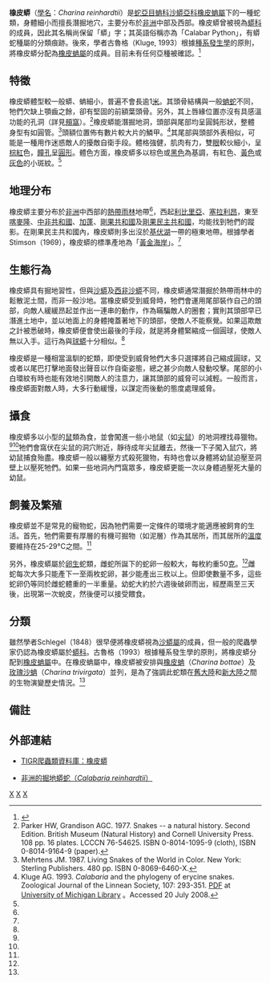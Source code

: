 {{Speciesbox 
| taxon = Charina reinhardtii 
| image = Calabar Serpent.jpg
| authority = (Schlegel, 1848)
| synonyms = * ''Eryx Reinhardtii'' - Schlegel, 1848
* ''Calabaria fusca'' - Gray, 1858
* ''Rhoptrura Reinhardtii'' - Peters, 1861
* ''Roptrura Petiti'' - Sauvage, 1884
* ''Calabaria reinhardti'' - Boulenger, 1893
* ''Calabaria reinhardtii'' - Stimson, 1969
* [''Charina''] ''reinhardtii'' - Kluge, 1993<ref name="McD99">McDiarmid RW, Campbell JA, Touré T. 1999. Snake Species of the World: A Taxonomic and Geographic Reference, vol. 1. Herpetologists' League. 511 pp. ISBN 1-893777-00-6 (series). ISBN 1-893777-01-4 (volume).</ref>}}

'''橡皮蟒'''（[[學名|學名]]：''Charina reinhardtii''）是[[蛇亞目|蛇亞目]][[蚺科|蚺科]][[沙蟒亞科|沙蟒亞科]][[橡皮蚺屬|橡皮蚺屬]]下的一種蛇類，身體細小而擅長潛掘地穴，主要分布於[[非洲|非洲]]中部及西部。橡皮蟒曾被視為[[蟒科|蟒科]]的成員，因此其名稱尚保留「蟒」字；其英語俗稱亦為「Calabar Python」，有蟒蛇種屬的分類痕跡。後來，學者古魯格（Kluge, 1993）根據[[種系發生學|種系發生學]]的原則，將橡皮蟒分配為[[橡皮蚺屬|橡皮蚺屬]]的成員。目前未有任何亞種被確認。<ref name="ITIS">{{ITIS|ID=634804|taxon=''Charina reinhardtii''|year=2008|date=20 July}}</ref>

==特徵==
橡皮蟒體型較一般蟒、蚺細小，普遍不會長逾1[[米_(單位)|米]]。其頭骨結構與一般[[蚺蛇|蚺蛇]]不同，牠們欠缺上顎齒之餘，卻有堅固的前額葉頭骨。另外，其上唇緣位置亦沒有具感溫功能的孔洞（詳見[[頰窩|頰窩]]）。<ref name="P&G77">Parker HW, Grandison AGC. 1977. Snakes -- a natural history. Second Edition. British Museum (Natural History) and Cornell University Press. 108 pp. 16 plates. LCCCN 76-54625. ISBN 0-8014-1095-9 (cloth), ISBN 0-8014-9164-9 (paper).</ref>橡皮蟒能潛掘地洞，頭部與尾部均呈圓鈍形狀，整體身型有如圓管。<ref name="Meh87">Mehrtens JM. 1987. Living Snakes of the World in Color. New York: Sterling Publishers. 480 pp. ISBN 0-8069-6460-X.</ref>頭額位置佈有數片較大片的鱗甲。<ref name="Klu93">Kluge AG. 1993. ''Calabaria'' and the phylogeny of erycine snakes. Zoological Journal of the Linnean Society, 107: 293-351. [http://deepblue.lib.umich.edu/bitstream/2027.42/30878/1/0000542.pdf PDF] {{Wayback|url=http://deepblue.lib.umich.edu/bitstream/2027.42/30878/1/0000542.pdf |date=20080826044449 }} at [http://deepblue.lib.umich.edu/ University of Michigan Library] {{webarchive|url=https://web.archive.org/web/20080826044449/http://deepblue.lib.umich.edu/ |date=2008-08-26 }}。Accessed 20 July 2008.</ref>其尾部與頭部外表相似，可能是一種用作迷惑敵人的擾敵自衛手段。體格強健，肌肉有力，雙[[眼|眼]]較伙細小，呈[[棕色|棕]][[紅色|紅]]色，[[瞳孔|瞳孔]]呈[[圓形|圓形]]。體色方面，橡皮蟒多以棕色或[[黑色|黑色]]為基調，有紅色、[[黃色|黃色]]或[[灰色|灰色]]的小斑紋。<ref name="Meh87"/>

==地理分布==
橡皮蟒主要分布於[[非洲|非洲]]中西部的[[熱帶雨林|熱帶雨林]]地帶<ref name="Meh87"/>，西起[[利比里亞|利比里亞]]、[[塞拉利昂|塞拉利昂]]，東至[[喀麥隆|喀麥隆]]、[[中非共和國|中非共和國]]、[[加蓬|加蓬]]、[[剛果共和國|剛果共和國]]及[[剛果民主共和國|剛果民主共和國]]，均能找到牠們的蹤影。在剛果民主共和國內，橡皮蟒則多出沒於[[基伏湖|基伏湖]]一帶的極東地帶。根據學者Stimson（1969），橡皮蟒的標準產地為「[[黃金海岸_(非洲)|黃金海岸]]」。<ref name="McD99"/>

==生態行為==
橡皮蟒具有掘地習性，但與[[沙蟒屬|沙蟒]]及[[西非沙蟒屬|西非沙蟒]]不同，橡皮蟒通常潛掘於熱帶雨林中的鬆散泥土間，而非一般沙地。當橡皮蟒受到威脅時，牠們會運用尾部裝作自己的頭部，向敵人緩緩昂起並作出一連串的動作，作為瞞騙敵人的圈套；實則其頭部早已潛進土地中，並以地面上的身體掩蓋著地下的頭部，使敵人不能察覺。如果這欺敵之計被悉破時，橡皮蟒便會使出最後的手段，就是將身體緊縮成一個圓球，使敵人無以入手。這行為與[[球蟒|球蟒]]十分相似。<ref name="Meh87"/>

橡皮蟒是一種相當溫馴的蛇類，即使受到威脅牠們大多只選擇將自己縮成圓球，又或者以尾巴打擊地面發出聲音以作自衛姿態，總之甚少向敵人發動咬擊。尾部的小白環紋有時也能有效地引開敵人的注意力，讓其頭部的威脅可以減輕。一般而言，橡皮蟒面對敵人時，大多行動緩慢，以謀定而後動的態度處理威脅。

==攝食==
橡皮蟒多以小型的[[鼠|鼠]]類為食，並會闖進一些小地鼠（如[[尖鼠科|尖鼠]]）的地洞裡找尋獵物。<ref name="P&G77"/><ref name="Meh87"/>牠們會窩伏在尖鼠的洞穴附近，靜待成年尖鼠離去，然後一下子闖入鼠穴，將幼鼠捕食殆盡。橡皮蟒一般以纏壓方式殺死獵物，有時也會以身體將幼鼠迫壓至洞壁上以壓死牠們。如果一些地洞內門窩眾多，橡皮蟒更能一次以身體過壓死大量的幼鼠。

==飼養及繁殖==
橡皮蟒並不是常見的寵物蛇，因為牠們需要一定條件的環境才能適應被飼育的生活。首先，牠們需要有厚層的有機可掘物（如泥層）作為其居所，而其居所的[[溫度|溫度]]要維持在25-29°C之間。<ref name="Meh87"/>

另外，橡皮蟒屬於[[卵生|卵生]]蛇類，雌蛇所誕下的蛇卵一般較大，每枚約重50[[克|克]]。<ref name="Meh87"/>雌蛇每次大多只能產下一至兩枚蛇卵，甚少能產出三枚以上。但即使數量不多，這些蛇卵仍等同於雌蛇體重的一半重量。幼蛇大約於六週後破卵而出，經歷兩至三天後，出現第一次蛻皮，然後便可以接受餵食。

==分類==
雖然學者Schlegel（1848）很早便將橡皮蟒視為[[沙蟒屬|沙蟒屬]]的成員，但一般的爬蟲學家仍認為橡皮蟒屬於[[蟒科|蟒科]]。古魯格（1993）根據種系發生學的原則，將橡皮蟒分配到[[橡皮蚺屬|橡皮蚺屬]]中。在橡皮蚺屬中，橡皮蟒被安排與[[橡皮蚺|橡皮蚺]]（''Charina bottae''）及[[玫瑰沙蚺|玫瑰沙蚺]]（''Charina trivirgata''）並列，是為了強調此蛇類在[[舊大陸|舊大陸]]和[[新大陸|新大陸]]之間的生物演變歷史情況。<ref name="Klu93"/>

==備註==
{{reflist}}

==外部連結==
*{{en}}[http://reptile-database.reptarium.cz/species.php?genus=Calabaria&species=reinhardtii TIGR爬蟲類資料庫：橡皮蟒]
*{{en}}[http://www.kingsnake.com/sandboa/calabar.html 非洲的掘地蟒蛇（''Calabaria reinhardtii''）] {{Wayback|url=http://www.kingsnake.com/sandboa/calabar.html |date=20201020145734 }}
{{Taxonbar|from=Q976890}}

[[Category:蚺科|X]]
[[Category:橡皮蚺属|X]]
[[Category:1848年描述的动物|X]]